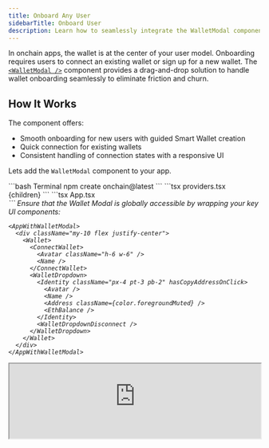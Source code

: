 ```yaml
---
title: Onboard Any User
sidebarTitle: Onboard User
description: Learn how to seamlessly integrate the WalletModal component from OnchainKit to rapidly onboard new users with a smart wallet experience.
---
```


In onchain apps, the wallet is at the center of your user model. Onboarding requires users to connect an existing wallet or sign up for a new wallet. The [`<WalletModal />`](/onchainkit/wallet/wallet-modal) component provides a drag-and-drop solution to handle wallet onboarding seamlessly to eliminate friction and churn.

## How It Works

The component offers:

- Smooth onboarding for new users with guided Smart Wallet creation
- Quick connection for existing wallets
- Consistent handling of connection states with a responsive UI

Lets add the `WalletModal` component to your app.

<Steps>
  <Step title="Create a new OnchainKit app">
  ```bash Terminal
  npm create onchain@latest
  ```
  </Step>
  <Step title="Configure the OnchainKitProvider with modal settings">
  ```tsx providers.tsx
  <OnchainKitProvider
    apiKey={process.env.ONCHAINKIT_API_KEY}
    chain={base}
    config={{
      appearance: {
        name: 'Your App Name',        // Displayed in modal header
        logo: 'https://your-logo.com',// Displayed in modal header
        mode: 'auto',                 // 'light' | 'dark' | 'auto'
        theme: 'default',             // 'default' or custom theme
      },
      // configure the wallet modal below
      wallet: {
        display: 'modal',
        termsUrl: 'https://...',
        privacyUrl: 'https://...',
      },
    }}
  >
    {children}
  </OnchainKitProvider>
  ```
  </Step>
  <Step title="Add the <Wallet/> component">
  ```tsx App.tsx
  <Wallet>
    <ConnectWallet>
      <Avatar className="h-6 w-6" />
      <Name />
    </ConnectWallet>
    <WalletDropdown>
      <Identity className="px-4 pt-3 pb-2" hasCopyAddressOnClick>
        <Avatar />
        <Name />
        <Address />
        <EthBalance />
      </Identity>
      <WalletDropdownDisconnect />
    </WalletDropdown>
  </Wallet>
  ```
  </Step>
  <Step title="Wrap with Wallet Modal Context">
  Ensure that the Wallet Modal is globally accessible by wrapping your key UI components:

  ```tsx
  <AppWithWalletModal>
    <div className="my-10 flex justify-center">
      <Wallet>
        <ConnectWallet>
          <Avatar className="h-6 w-6" />
          <Name />
        </ConnectWallet>
        <WalletDropdown>
          <Identity className="px-4 pt-3 pb-2" hasCopyAddressOnClick>
            <Avatar />
            <Name />
            <Address className={color.foregroundMuted} />
            <EthBalance />
          </Identity>
          <WalletDropdownDisconnect />
        </WalletDropdown>
      </Wallet>
    </div>
  </AppWithWalletModal>
  ```
  </Step>
</Steps>

<iframe
  src="https://682cef8eb764086a250fb541-zdfthryttt.chromatic.com/iframe.html?args=&id=onchainkit-wallet-walletcomponents--onboard&viewMode=story&dark=true&hero=true"
  width="100%"
  height="auto"
/>
{/* <AppWithWalletModal>
  <div className="my-10 flex justify-center">
    <Wallet>
      <ConnectWallet>
        <Avatar className="h-6 w-6" />
        <Name />
      </ConnectWallet>
      <WalletDropdown>
        <Identity className="px-4 pt-3 pb-2" hasCopyAddressOnClick>
          <Avatar />
          <Name />
          <Address className={color.foregroundMuted} />
          <EthBalance />
        </Identity>
        <WalletDropdownDisconnect />
      </WalletDropdown>
    </Wallet>
  </div>
</AppWithWalletModal> */}

You now have an interface to streamline user onboarding! The `WalletModal` component handles:

- Smart wallet creation for new signups
- Quick connection for existing wallets
- Wallet connection states
- Error handling
- Mobile/desktop responsive behavior
- Theme customization
- Terms/privacy policy display

## Why Smart Wallet for new signups?

In addition to providing a secure and feature-rich wallet experience, Smart Wallets provide a streamlined onboarding experience through account creation with Passkeys. This allows anyone to securely create a new wallet and begin transacting without ever leaving your app.

<Note>
**More on Smart Wallets**

Smart Wallet has advanced features such as sponsored transactions, spend permissions, and Magic Spend. [Learn more about Smart Wallet here](/smart-wallet/quickstart).
</Note>


## Conclusion

By integrating `<WalletModal />`, you offer a robust and user-friendly wallet onboarding experience. First-time users benefit from a seamless Smart Wallet creation flow, while returning users can quickly connect their wallets to get started with your onchain app.
